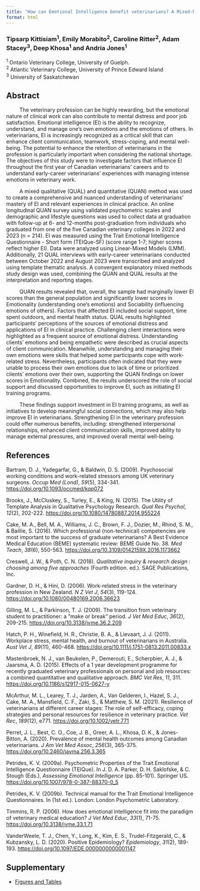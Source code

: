 ```yaml
---
title: "How can Emotional Intelligence benefit veterinarians? A Mixed-Methods Analysis (Poster)"
format: html
---
```


### Tipsarp Kittisiam^1^, Emily Morabito^2^, Caroline Ritter^2^, Adam Stacey^3^, Deep Khosa^1^ and Andria Jones^1^

^1^ Ontario Veterinary College, University of Guelph.\
^2^ Atlantic Veterinary College, University of Prince Edward Island\
^3^ University of Saskatchewan

## Abstract

         The veterinary profession can be highly rewarding, but the emotional nature of clinical work can also contribute to mental distress and poor job satisfaction. Emotional intelligence (EI) is the ability to recognize, understand, and manage one's own emotions and the emotions of others. In veterinarians, EI is increasingly recognized as a critical skill that can enhance client communication, teamwork, stress-coping, and mental well-being. The potential to enhance the retention of veterinarians in the profession is particularly important when considering the national shortage. The objectives of this study were to investigate factors that influence EI throughout the first year of Canadian veterinarians’ careers and to understand early-career veterinarians’ experiences with managing intense emotions in veterinary work.

         A mixed qualitative (QUAL) and quantitative (QUAN) method was used to create a comprehensive and nuanced understanding of veterinarians’ mastery of EI and relevant experiences in clinical practice. An online longitudinal QUAN survey using validated psychometric scales and demographic and lifestyle questions was used to collect data at graduation with follow-up at 6- and 12-months post-graduation from individuals who graduated from one of the five Canadian veterinary colleges in 2022 and 2023 (n = 214). EI was measured using the Trait Emotional Intelligence Questionnaire - Short form (TEIQue-SF) (score range 1-7; higher scores reflect higher EI). Data were analyzed using Linear-Mixed Models (LMM). Additionally, 21 QUAL interviews with early-career veterinarians conducted between October 2022 and August 2023 were transcribed and analyzed using template thematic analysis. A convergent explanatory mixed methods study design was used, combining the QUAN and QUAL results at the interpretation and reporting stages.

         QUAN results revealed that, overall, the sample had marginally lower EI scores than the general population and significantly lower scores in Emotionality (understanding one’s emotions) and Sociability (influencing emotions of others). Factors that affected EI included social support, time spent outdoors, and mental health status. QUAL results highlighted participants’ perceptions of the sources of emotional distress and applications of EI in clinical practice. Challenging client interactions were highlighted as a frequent source of emotional distress. Understanding clients’ emotions and being empathetic were described as crucial aspects of client communication. Meanwhile, understanding and managing their own emotions were skills that helped some participants cope with work-related stress. Nevertheless, participants often indicated that they were unable to process their own emotions due to lack of time or prioritized clients’ emotions over their own, supporting the QUAN findings on lower scores in Emotionality. Combined, the results underscored the role of social support and discussed opportunities to improve EI, such as initiating EI training programs.

         These findings support investment in EI training programs, as well as initiatives to develop meaningful social connections, which may also help improve EI in veterinarians. Strengthening EI in the veterinary profession could offer numerous benefits, including: strengthened interpersonal relationships, enhanced client communication skills, improved ability to manage external pressures, and improved overall mental well-being.

## References

Bartram, D. J., Yadegarfar, G., & Baldwin, D. S. (2009). Psychosocial working conditions and work-related stressors among UK veterinary surgeons. *Occup Med (Lond)*, *59*(5), 334-341. <https://doi.org/10.1093/occmed/kqp072>

Brooks, J., McCluskey, S., Turley, E., & King, N. (2015). The Utility of Template Analysis in Qualitative Psychology Research. *Qual Res Psychol*, *12*(2), 202-222. <https://doi.org/10.1080/14780887.2014.955224>

Cake, M. A., Bell, M. A., Williams, J. C., Brown, F. J., Dozier, M., Rhind, S. M., & Baillie, S. (2016). Which professional (non-technical) competencies are most important to the success of graduate veterinarians? A Best Evidence Medical Education (BEME) systematic review: BEME Guide No. 38. *Med Teach*, *38*(6), 550-563. <https://doi.org/10.3109/0142159X.2016.1173662>

Creswell, J. W., & Poth, C. N. (2018). *Qualitative inquiry & research design : choosing among five approaches* (Fourth edition. ed.). SAGE Publications, Inc.

Gardner, D. H., & Hini, D. (2006). Work-related stress in the veterinary profession in New Zealand. *N Z Vet J*, *54*(3), 119-124. <https://doi.org/10.1080/00480169.2006.36623>

Gilling, M. L., & Parkinson, T. J. (2009). The transition from veterinary student to practitioner: a "make or break" period. *J Vet Med Educ*, *36*(2), 209-215. <https://doi.org/10.3138/jvme.36.2.209>

Hatch, P. H., Winefield, H. R., Christie, B. A., & Lievaart, J. J. (2011). Workplace stress, mental health, and burnout of veterinarians in Australia. *Aust Vet J*, *89*(11), 460-468. <https://doi.org/10.1111/j.1751-0813.2011.00833.x>

Mastenbroek, N. J., van Beukelen, P., Demerouti, E., Scherpbier, A. J., & Jaarsma, A. D. (2015). Effects of a 1 year development programme for recently graduated veterinary professionals on personal and job resources: a combined quantitative and qualitative approach. *BMC Vet Res*, *11*, 311. <https://doi.org/10.1186/s12917-015-0627-y>

McArthur, M. L., Learey, T. J., Jarden, A., Van Gelderen, I., Hazel, S. J., Cake, M. A., Mansfield, C. F., Zaki, S., & Matthew, S. M. (2021). Resilience of veterinarians at different career stages: The role of self-efficacy, coping strategies and personal resources for resilience in veterinary practice. *Vet Rec*, *189*(12), e771. <https://doi.org/10.1002/vetr.771>

Perret, J. L., Best, C. O., Coe, J. B., Greer, A. L., Khosa, D. K., & Jones-Bitton, A. (2020). Prevalence of mental health outcomes among Canadian veterinarians. *J Am Vet Med Assoc*, *256*(3), 365-375. <https://doi.org/10.2460/javma.256.3.365>

Petrides, K. V. (2009a). Psychometric Properties of the Trait Emotional Intelligence Questionnaire (TEIQue). In J. D. A. Parker, D. H. Saklofske, & C. Stough (Eds.), *Assessing Emotional Intelligence* (pp. 85-101). Springer US. <https://doi.org/10.1007/978-0-387-88370-0_5>

Petrides, K. V. (2009b). Technical manual for the Trait Emotional Intelligence Questionnaires. In (1st ed.). London: London Psychometric Laboratory.

Timmins, R. P. (2006). How does emotional intelligence fit into the paradigm of veterinary medical education? *J Vet Med Educ*, *33*(1), 71-75. <https://doi.org/10.3138/jvme.33.1.71>

VanderWeele, T. J., Chen, Y., Long, K., Kim, E. S., Trudel-Fitzgerald, C., & Kubzansky, L. D. (2020). Positive Epidemiology? *Epidemiology*, *31*(2), 189-193. <https://doi.org/10.1097/EDE.0000000000001147>

## Supplementary

-   [Figures and Tables](/files/ch4-tables.pdf)
